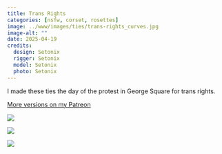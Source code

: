 ```yaml
---
title: Trans Rights
categories: [nsfw, corset, rosettes]
image: ../www/images/ties/trans-rights_curves.jpg
image-alt: ""
date: 2025-04-19
credits: 
  design: Setonix
  rigger: Setonix
  model: Setonix
  photo: Setonix
---
```


I made these ties the day of the protest in George Square for trans rights. 

[More versions on my Patreon](https://www.patreon.com/posts/trans-rights-127205229?utm_medium=clipboard_copy&utm_source=copyLink&utm_campaign=postshare_creator&utm_content=join_link)

::: {layout-ncol=3}

![](../www/images/ties/trans-rights_alt-cover.jpg)

![](../www/images/ties/trans-rights_curves.jpg)

![](../www/images/ties/trans-rights_front-close.jpg)

:::

<!--


![](../www/images/ties/trans-rights_akimbo.jpg)



![](../www/images/ties/trans-rights_alt-diag.jpg)

![](../www/images/ties/trans-rights_alt-up.jpg)

![](../www/images/ties/trans-rights_close.jpg)



![](../www/images/ties/trans-rights_fists.jpg)

![](../www/images/ties/trans-rights_front-cover.jpg)

![](../www/images/ties/trans-rights_one-cover.jpg)

![](../www/images/ties/trans-rights_shoulders.jpg)

![](../www/images/ties/trans-rights_side-cover.jpg)

![](../www/images/ties/trans-rights_t.jpg)

![](../www/images/ties/trans-rights_wierd-face.jpg)

-->